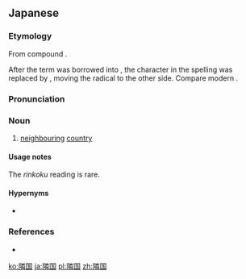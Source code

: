 {{also|鄰國}}
==Japanese==
{{ja-kanjitab|りん|こく|k2=ごく|yomi=o}}

===Etymology===
From {{etyl|ltc|ja|sort=りんこく}} compound {{m|zh|隣國|tr=lin kwok|lit=neighbor, next + country}}.

After the term was borrowed into {{etyl|ja|-}}, the {{m|zh|隣}} character in the {{etyl|zh|-}} spelling was replaced by {{m|zh|鄰}}, moving the radical to the other side. Compare modern {{etyl|cmn|-}} {{zh-l|鄰國}}.

===Pronunciation===
{{ja-pron|りんごく|y=o|acc=0|dev=4|acc_ref=NHK|acc2=1|acc2_ref=NHK}}

===Noun===
{{ja-noun|りんごく|りんこく|kyu=隣國}}

# [[neighbouring]] [[country]]

====Usage notes====
The ''rinkoku'' reading is rare.

====Hypernyms====
* {{ja-r|他国|たこく}}

===References===
<references />
* {{R:SanseidōKokugoJiten1974|りんごく}}

[[ko:隣国]]
[[ja:隣国]]
[[pl:隣国]]
[[zh:隣国]]